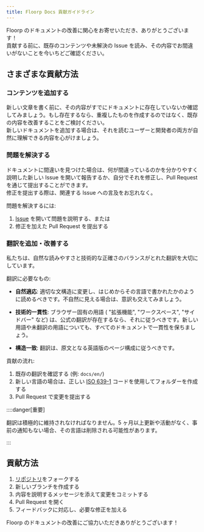 ```yaml
---
title: Floorp Docs 貢献ガイドライン
---
```


Floorp のドキュメントの改善に関心をお寄せいただき、ありがとうございます！\
貢献する前に、既存のコンテンツや未解決の Issue を読み、その内容でお間違いがないことを今いちどご確認ください。

## さまざまな貢献方法

### コンテンツを追加する

新しい文章を書く前に、その内容がすでにドキュメントに存在していないか確認してみましょう。もし存在するなら、重複したものを作成するのではなく、既存の内容を改善することをご検討ください。\
新しいドキュメントを追加する場合は、それを読むユーザーと開発者の両方が自然に理解できる内容を心がけましょう。

### 問題を解決する

ドキュメントに間違いを見つけた場合は、何が間違っているのかを分かりやすく説明した新しい Issue を開いて報告するか、自分でそれを修正し、Pull Request を通じて提出することができます。\
修正を提出する際は、関連する Issue への言及をお忘れなく。

問題を解決するには:

1. [Issue](https://github.com/Floorp-Projects/floorp-docs-neo/issues/new/choose) を開いて問題を説明する、または
2. 修正を加えた Pull Request を提出する

### 翻訳を追加・改善する

私たちは、自然な読みやすさと技術的な正確さのバランスがとれた翻訳を大切にしています。

翻訳に必要なもの:

- **自然適応**: 適切な文構造に変更し、はじめからその言語で書かれたかのように読めるべきです。不自然に見える場合は、意訳も交えてみましょう。

- **技術的一貫性**: ブラウザー固有の用語 ( "拡張機能", "ワークスペース", "サイドバー" など) は、公式の翻訳が存在するなら、それに従うべきです。新しい用語や未翻訳の用語についても、すべてのドキュメントで一貫性を保ちましょう。

- **構造一致**: 翻訳は、原文となる英語版のページ構成に従うべきです。


貢献の流れ:

1. 既存の翻訳を確認する (例: `docs/en/`)
2. 新しい言語の場合は、正しい [ISO 639-1](https://simple.wikipedia.org/wiki/ISO_639-1) コードを使用してフォルダーを作成する
3. Pull Request で変更を提出する

::::danger[重要]

翻訳は積極的に維持されなければなりません。5 ヶ月以上更新や活動がなく、事前の通知もない場合、その言語は削除される可能性があります。

:::

## 貢献方法

1. [リポジトリ](https://github.com/Floorp-Projects/floorp-docs-neo)をフォークする
2. 新しいブランチを作成する
3. 内容を説明するメッセージを添えて変更をコミットする
4. Pull Request を開く
5. フィードバックに対応し、必要な修正を加える

Floorp のドキュメントの改善にご協力いただきありがとうございます！
